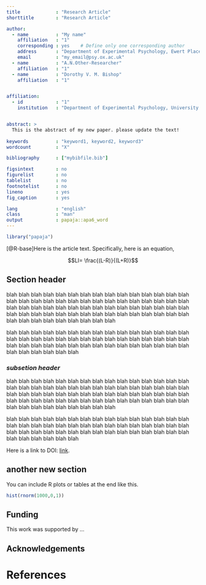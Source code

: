 ```yaml
---
title             : "Research Article"
shorttitle        : "Research Article"

author: 
  - name          : "My name"
    affiliation   : "1"
    corresponding : yes    # Define only one corresponding author
    address       : "Department of Experimental Psychology, Ewert Place, Banbury road, Summertown, Oxford, OX2 7DD"
    email         : "my_email@psy.ox.ac.uk"
  - name          : "A.N.Other-Researcher"
    affiliation   : "1"
  - name          : "Dorothy V. M. Bishop"
    affiliation   : "1"


affiliation:
  - id            : "1"
    institution   : "Department of Experimental Psychology, University of Oxford"


abstract: >
  This is the abstract of my new paper. please update the text!
  
keywords          : "keyword1, keyword2, keyword3"
wordcount         : "X"

bibliography      : ["mybibfile.bib"]

figsintext        : no
figurelist        : no
tablelist         : no
footnotelist      : no
lineno            : yes
fig_caption       : yes

lang              : "english"
class             : "man"
output            : papaja::apa6_word
---
```


```r
library("papaja")
```

  [@R-base]Here is the article text. Specifically, here is an equation,

$$LI=  \frac{(L-R)}{(L+R)}$$
   

## Section header
  blah blah blah blah blah blah blah blah blah blah blah blah blah blah blah blah blah blah blah blah blah blah blah blah blah blah blah blah blah blah blah blah blah blah blah blah blah blah blah blah blah blah blah blah blah blah blah blah blah blah blah blah blah blah blah blah blah blah blah blah blah blah blah blah blah blah blah blah blah 
  
  blah blah blah blah blah blah blah blah blah blah blah blah blah blah blah blah blah blah blah blah blah blah blah blah blah blah blah blah blah blah blah blah blah blah blah blah blah blah blah blah blah blah blah blah blah blah blah blah blah blah blah 

### *subsetion header*

   blah blah blah blah blah blah blah blah blah blah blah blah blah blah blah blah blah blah blah blah blah blah blah blah blah blah blah blah blah blah blah blah blah blah blah blah blah blah blah blah blah blah blah blah blah blah blah blah blah blah blah blah blah blah blah blah blah blah blah blah blah blah blah blah blah blah blah blah blah 
  
  blah blah blah blah blah blah blah blah blah blah blah blah blah blah blah blah blah blah blah blah blah blah blah blah blah blah blah blah blah blah blah blah blah blah blah blah blah blah blah blah blah blah blah blah blah blah blah blah blah blah blah 

Here is a link to DOI: [link](https://osf.io/t24rv/). 
  
 

## another new section

You can include R plots or tables at the end like this.

```r

hist(rnorm(1000,0,1))

```


## Funding

  This work was supported by ...

## Acknowledgements

\newpage

# References

\setlength{\parindent}{-0.5in}
\setlength{\leftskip}{0.5in}


